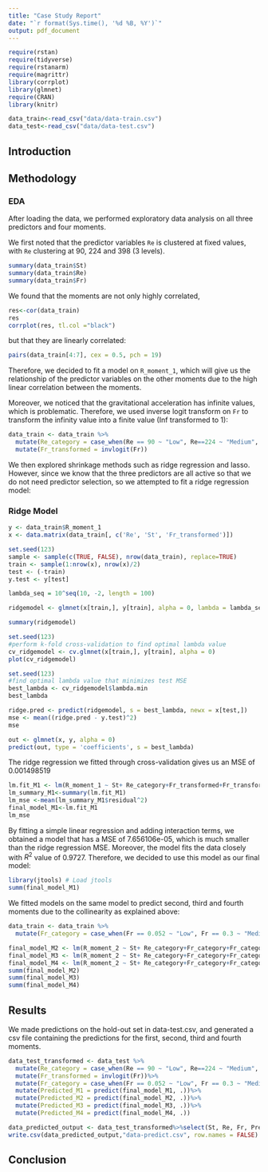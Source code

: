 ```yaml
---
title: "Case Study Report"
date: "`r format(Sys.time(), '%d %B, %Y')`"
output: pdf_document
---
```


```r
require(rstan)
require(tidyverse)
require(rstanarm)
require(magrittr)
library(corrplot)
library(glmnet)
require(CRAN)
library(knitr)
```

```r
data_train<-read_csv("data/data-train.csv")
data_test<-read_csv("data/data-test.csv")
```

## Introduction


## Methodology

### EDA 

After loading the data, we performed exploratory data analysis on all three predictors and four moments.

We first noted that the predictor variables `Re` is clustered at fixed values, with `Re` clustering at 90, 224 and 398 (3 levels).

```r
summary(data_train$St)
summary(data_train$Re)
summary(data_train$Fr)
```

We found that the moments are not only highly correlated,

```r
res<-cor(data_train)
res
corrplot(res, tl.col ="black")
```

but that they are linearly correlated:

```r
pairs(data_train[4:7], cex = 0.5, pch = 19)
```
Therefore, we decided to fit a model on `R_moment_1`, which will give us the relationship of the predictor variables on the other moments due to the high linear correlation between the moments.

Moreover, we noticed that the gravitational acceleration has infinite values, which is problematic. Therefore, we used inverse logit transform on `Fr` to transform the infinity value into a finite value (Inf transformed to 1):

```r
data_train <- data_train %>%
  mutate(Re_category = case_when(Re == 90 ~ "Low", Re==224 ~ "Medium", Re == 398 ~ "High"))%>%
  mutate(Fr_transformed = invlogit(Fr))
```

We then explored shrinkage methods such as ridge regression and lasso. However, since we know that the three predictors are all active so that we do not need predictor selection, so we attempted to fit a ridge regression model: 


### Ridge Model

```r
y <- data_train$R_moment_1
x <- data.matrix(data_train[, c('Re', 'St', 'Fr_transformed')])
```

```r
set.seed(123)
sample <- sample(c(TRUE, FALSE), nrow(data_train), replace=TRUE)
train <- sample(1:nrow(x), nrow(x)/2)
test <- (-train)
y.test <- y[test]
```

```r

lambda_seq = 10^seq(10, -2, length = 100)

ridgemodel <- glmnet(x[train,], y[train], alpha = 0, lambda = lambda_seq)

summary(ridgemodel)
```

```r
set.seed(123)
#perform k-fold cross-validation to find optimal lambda value
cv_ridgemodel <- cv.glmnet(x[train,], y[train], alpha = 0)
plot(cv_ridgemodel)
```

```r
set.seed(123)
#find optimal lambda value that minimizes test MSE
best_lambda <- cv_ridgemodel$lambda.min
best_lambda
```

```r
ridge.pred <- predict(ridgemodel, s = best_lambda, newx = x[test,])
mse <- mean((ridge.pred - y.test)^2)
mse
```

```r
out <- glmnet(x, y, alpha = 0)
predict(out, type = 'coefficients', s = best_lambda)
```

The ridge regression we fitted through cross-validation gives us an MSE of 0.001498519

```r
lm.fit_M1 <- lm(R_moment_1 ~ St+ Re_category+Fr_transformed+Fr_transformed*Re_category+St*Re_category, data = data_train)
lm_summary_M1<-summary(lm.fit_M1)
lm_mse <-mean(lm_summary_M1$residual^2)
final_model_M1<-lm.fit_M1
lm_mse
```

By fitting a simple linear regression and adding interaction terms, we obtained a model that has a MSE of 7.656106e-05, which is much smaller than the ridge regression MSE. Moreover, the model fits the data closely with $R^2$ value of 0.9727. Therefore, we decided to use this model as our final model:

```r
library(jtools) # Load jtools
summ(final_model_M1)
```

We fitted models on the same model to predict second, third and fourth moments due to the collinearity as explained above:

```r
data_train <- data_train %>%
  mutate(Fr_category = case_when(Fr == 0.052 ~ "Low", Fr == 0.3 ~ "Medium", Fr == Inf ~ "High"))

final_model_M2 <- lm(R_moment_2 ~ St+ Re_category+Fr_category+Fr_category*Re_category+St*Re_category, data = data_train)
final_model_M3 <- lm(R_moment_2 ~ St+ Re_category+Fr_category+Fr_category*Re_category+St*Re_category, data = data_train)
final_model_M4 <- lm(R_moment_2 ~ St+ Re_category+Fr_category+Fr_category*Re_category+St*Re_category, data = data_train)
summ(final_model_M2)
summ(final_model_M3)
summ(final_model_M4)
```

## Results
We made predictions on the hold-out set in data-test.csv, and generated a csv file containing the predictions for the first, second, third and fourth moments.

```r
data_test_transformed <- data_test %>%
  mutate(Re_category = case_when(Re == 90 ~ "Low", Re==224 ~ "Medium", Re == 398 ~ "High"))%>%
  mutate(Fr_transformed = invlogit(Fr))%>%
  mutate(Fr_category = case_when(Fr == 0.052 ~ "Low", Fr == 0.3 ~ "Medium", Fr == Inf ~ "High"))%>%
  mutate(Predicted_M1 = predict(final_model_M1, .))%>%
  mutate(Predicted_M2 = predict(final_model_M2, .))%>%
  mutate(Predicted_M3 = predict(final_model_M3, .))%>%
  mutate(Predicted_M4 = predict(final_model_M4, .))

data_predicted_output <- data_test_transformed%>%select(St, Re, Fr, Predicted_M1, Predicted_M2, Predicted_M3, Predicted_M4)
write.csv(data_predicted_output,"data-predict.csv", row.names = FALSE)
```

## Conclusion


